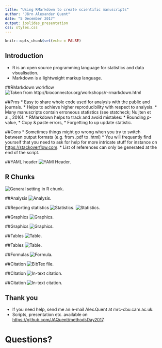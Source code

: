 ```yaml
---
title: "Using RMarkdown to create scientific manuscripts"
author: "Jörn Alexander Quent"
date: "5 December 2017"
output: ioslides_presentation
css: styles.css
---
```



```r
knitr::opts_chunk$set(echo = FALSE)
```

## Introduction
- R is an open source programming language for statistics and data visualisation.
- Markdown is a lightweight markup language.

##RMarkdown workflow
![Taken from http://bioconnector.org/workshops/r-rmarkdown.html](images/rmarkdown-workflowSmall.png)


##Pros 
* Easy to share whole code used for analysis with the public and journals.
* Helps to achieve higher reproducibility with respect to analysis.
* Many manuscripts contain erroneous statistics (see statcheck; Nuijten et al., 2016).
* RMarkdown helps to track and avoid mistakes:
      * Rounding _p_-value,
      * Copy & paste errors,
      * Forgetting to up update statistic.

##Cons
* Sometimes things might go wrong when you try to switch between output formats (e.g. from .pdf to .html) 
* You will frequently find yourself that you need to ask for help for more intricate stuff for instance on [https://stackoverflow.com](https://stackoverflow.com).
* List of references can only be generated at the end of the script. 

##YAML header
![YAMl Header](images/yaml.png).

## R Chunks
![General setting in R chunk](images/settings.png).

##Analysis
![Analysis](images/analysis.png).

##Reporting statistics
![Statistics](images/stats1.png).
![Statistics](images/stats2.png).

##Graphics
![Graphics](images/graphic1.png).

##Graphics
![Graphics](images/graphic2.png).

##Tables
![Table](images/table1.png).

##Tables
![Table](images/table2.png).

##Formulas
![Formula](images/formula.png).

##Citation 
![BibTex file](images/references.png).

##Citation
![In-text citation](images/citation1.png).

##Citation
![In-text citation](images/citation2.png).


## Thank you
- If you need help, send me an e-mail Alex.Quent at mrc-cbu.cam.ac.uk.
- Scripts, presentation etc. available on [https://github.com/JAQuent/methodsDay2017](https://github.com/JAQuent/methodsDay2017).

# Questions?
